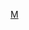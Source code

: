 {{CGroupH|name=McDonald's|desc=麥當勞}}<noinclude>[[Category:公共轉換組模板|M]]
<!--範例
{{CItem|zh-cn:大陆;zh-tw:臺灣;zh-hk:香港;zh-sg:新馬;zh-mo:澳門;|desc=转换说明|original=外語原文}}
單向轉換：
{{CItem|1=原文=>zh-cn:大陆;原文=>zh-tw:臺灣;原文=>zh-hk:香港;原文=>zh-sg:新馬;zh-mo:澳門;|desc=转换说明|original=外語原文}}
-->
</noinclude>
{{CItem|zh:麥香堡;zh-hans:巨无霸;zh-hk:巨無霸;zh-tw:大麥克;|original=Big Mac}}
{{CItem|zh-hans:开心乐园餐;zh-hk:開心樂園餐;zh-tw:快樂兒童餐;|original=Happy Meal}}
{{CItem|1=麥滿分=>zh-hans:麦满分;麥滿分=>zh-tw:滿福堡;麥滿分=>zh-hk:漢堡;}}
{{CItem|1=麦满分=>zh-tw:滿福堡;麦满分=>zh-hk:漢堡;}}
{{CItem|1=滿福堡=>zh-hans:麦满分;滿福堡=>zh-hk:漢堡;}}
{{CItem|zh-hans:吉士蛋麦满分;zh-hant:滿福堡;}}
{{CItem|zh:猪柳麥滿分;zh-hans:猪柳麦满分;zh-hk:豬柳漢堡;zh-tw:豬肉滿福堡;}}
{{CItem|zh-hans:猪柳蛋麦满分;zh-hk:豬柳蛋漢堡;zh-tw:豬肉滿福堡加蛋;}}
{{CItem|zh:麥克雞塊;zh-hans:麦乐鸡;zh-hk:麥樂雞;zh-tw:麥克鷄塊;}}
{{CItem|zh-hans:超码的我;zh-hk:不瘦降之謎;zh-tw:麥胖報告;}}
{{CItem|zh-hans:盎司牛肉堡;zh-hk:足三兩;zh-tw:四盎司牛肉堡;}}
{{CItem|zh-hans:巨无霸指数;zh-hk:巨無霸指數;zh-tw:大麥克指數;}}
{{CItem|zh-hans:麦香鱼;zh-hk:魚柳飽;zh-tw:麥香魚;}}
{{CItem|zh-hans:芝士汉堡;zh-hk:芝士漢堡;zh-tw:吉士漢堡;}}
{{CItem|zh:麥脆雞;zh-hans:麦辣鸡翅;zh-hk:脆香雞翼;zh-tw:麥脆鷄;}}
{{CItem|zh:勁辣雞腿堡;zh-hans:麦辣鸡腿汉堡;zh-hk:脆辣雞腿飽;zh-tw:勁辣鷄腿堡;}}
{{CItem|zh:板烤雞腿堡;zh-hans:板烧鸡腿堡;zh-hk:板燒雞腿飽;zh-tw:板烤鷄腿堡;}}
{{CItem|zh-hans:烟肉蛋麦满分;zh-hk:煙肉蛋漢堡;zh-tw:培根滿福堡加蛋;}}
{{CItem|zh-hans:苹果派;zh-hk:蘋果批;zh-tw:蘋果派;}}
{{CItem|zh-hans:紅豆派;zh-hk:紅豆批;zh-tw:紅豆派;}}
{{CItem|zh-hans:香芋派;zh-hk:香芋批;zh-tw:芋頭派;}}
{{CItem|zh-hans:汽水;zh-hk:汽水;zh-tw:碳酸飲料;}}
{{CItem|zh-hans:冰旋风;zh-hk:麥旋風;zh-tw:冰旋風;}}
{{CItem|zh-hans:早晨全餐;zh-hk:精選早晨套餐;zh-tw:早晨全餐;}}
{{CItem|zh-hans:饮料;zh-hk:飲品;zh-tw:飲料;}}
{{CItem|zh-hans:超值套餐;zh-hk:超值套餐;zh-tw:超值全餐;}}
{{CItem|zh-hans:小飞飞;zh-hk:小飛飛;zh-tw:大鳥姐姐;}}
{{CItem|zh-hans:滑溜溜;zh-hk:滑嘟嘟;zh-tw:奶昔大哥;}}
{{CItem|zh-hans:吉士汉堡包;zh-hk:芝士漢堡飽;zh-tw:吉事漢堡;}}
{{CItem|zh-hans:麦克双牛堡;zh-hk:雙牛芝堡;zh-tw:麥克雙牛堡;|original=McDouble}}
{{CItem|zh-hans:双层吉士汉堡包;zh-hk:雙層芝士孖堡;zh-tw:雙層牛肉吉事堡;|original=Double Cheeseburger}}
{{CItem|zh-hans:双层麦香鱼;zh-hk:Double魚柳飽;zh-tw:雙層麥香魚;|original=Double Filet-O-Fish}}
{{CItem|zh-hans:麦香鸡;zh-hk:麥香雞;zh-tw:麥香鷄;|original=McChicken}}
{{CItem|zh-hans:脆香鸡;zh-hk:麥脆雞;zh-tw:麥脆鷄;|original=McCrispy}}
{{CItem|zh-hans:双层盎司牛肉堡;zh-hk:Double足三兩;zh-tw:雙層四盎司牛肉堡;|original=Double Quarter Pounder with Cheese}}
{{CItem|zh-hans:双层牛肉堡;zh-hk:孖堡;zh-tw:雙層牛肉漢堡;|original=Double Burger}}
{{CItem|zh-hans:三层吉士堡包;zh-hk:三層芝士堡;zh-tw:三層牛肉吉事堡;|original=Tripple Cheeseburger}}
{{CItem|zh-hans:鲜蔬足尊牛堡;zh-hk:至尊漢堡;zh-tw:大美味牛肉堡;|original=Big N' Tasty}}
{{CItem|zh-hans:饭香堡;zh-hk:飯tastic;zh-tw:一品燒飯香堡;|original=Grilled Chicken Toasted Rice Burger}}
{{CItem|zh-cn:双层芝士汉堡;zh-hk:雙層芝士孖堡;zh-tw:雙層吉事漢堡;}}
{{CItem|zh-cn:猪柳汉堡;zh-hk:豬柳漢堡;zh-tw:豬肉滿福堡;}}
{{CItem|zh-cn:猪柳蛋汉堡;zh-hk:豬柳蛋漢堡;zh-tw:豬肉滿福堡加蛋;}}
{{CItem|zh-cn:烟肉蛋松饼;zh-hk:煙肉蛋漢堡;zh-tw:培根滿福堡加蛋;}}
{{CItem|zh-cn:经典大早餐; zh-hk:珍寶套餐; zh-tw:好時光大早餐;}}
{{CItem|zh-cn:超值套餐; zh-hk:超值套餐; zh-tw:超值全餐;}}
{{CGroupF}}